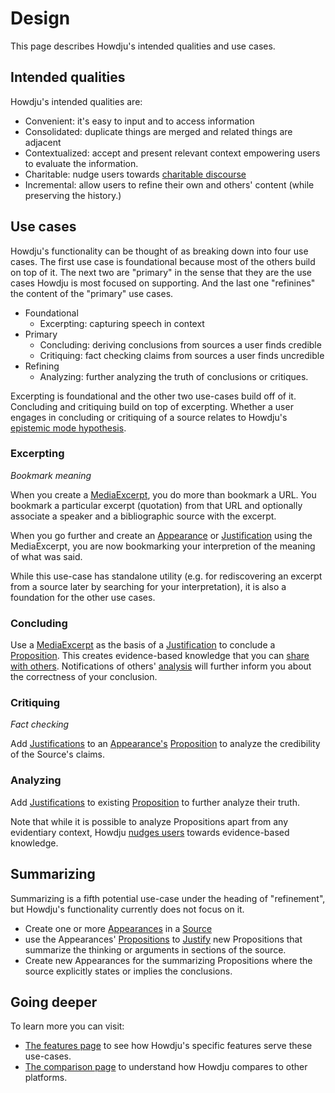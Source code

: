 # Design

This page describes Howdju's intended qualities and use cases.

## Intended qualities

Howdju's intended qualities are:

- Convenient: it's easy to input and to access information
- Consolidated: duplicate things are merged and related things are adjacent
- Contextualized: accept and present relevant context empowering users to evaluate the information.
- Charitable: nudge users towards [charitable
  discourse](https://en.wikipedia.org/wiki/Principle_of_charity)
- Incremental: allow users to refine their own and others' content (while
  preserving the history.)

## Use cases

Howdju's functionality can be thought of as breaking down into four use cases.
The first use case is foundational because most of the others build on top of it.
The next two are "primary" in the sense that they are the use cases Howdju is
most focused on supporting. And the last one "refinines" the content of the
"primary" use cases.

- Foundational
  - Excerpting: capturing speech in context
- Primary
  - Concluding: deriving conclusions from sources a user finds credible
  - Critiquing: fact checking claims from sources a user finds uncredible
- Refining
  - Analyzing: further analyzing the truth of conclusions or critiques.

Excerpting is foundational and the other two use-cases build off of it.
Concluding and critiquing build on top of excerpting. Whether a user engages
in concluding or critiquing of a source relates to Howdju's
[epistemic mode hypothesis](/design/epistemic-mode-hypothesis).

### Excerpting

*Bookmark meaning*

When you create a [MediaExcerpt](/concepts/media-excerpts), you do more than
bookmark a URL. You bookmark a particular excerpt (quotation) from that URL and
optionally associate a speaker and a bibliographic source with the excerpt.

When you go further and create an [Appearance](/concepts/appearances) or
[Justification](/concepts/justifications) using the MediaExcerpt, you are now
bookmarking your interpretion of the meaning of what was said.

While this use-case has standalone utility (e.g. for rediscovering an excerpt
from a source later by searching for your interpretation), it is also a foundation
for the other use cases.

### Concluding

Use a [MediaExcerpt](/concepts/media-excerpts) as the basis of a
[Justification](/concepts/justifications) to conclude a
[Proposition](/concepts/propositions). This creates evidence-based knowledge
that you can [share with others](/design/features#sharing-justifications).
Notifications of others' [analysis](#analyzing) will further inform you about
the correctness of your conclusion.

### Critiquing

*Fact checking*

Add [Justifications](/concepts/justifications) to an [Appearance's](/concepts/appearances)
[Proposition](/concepts/propositions) to analyze the credibility of the Source's claims.

### Analyzing

Add [Justifications](/concepts/justifications) to existing [Proposition](/concepts/propositions)
to further analyze their truth.

Note that while it is possible to analyze Propositions apart from any evidentiary context,
Howdju [nudges users](/design/features#evidence-nudges) towards evidence-based knowledge.

## Summarizing

Summarizing is a fifth potential use-case under the heading of "refinement", but
Howdju's functionality currently does not focus on it.

- Create one or more [Appearances](/concepts/appearances) in a [Source](/concepts/sources)
- use the Appearances' [Propositions](/concepts/propositions) to
[Justify](/concepts/justifications) new Propositions that summarize the thinking
or arguments in sections of the source.
- Create new Appearances for the summarizing Propositions where the source explicitly states or
implies the conclusions.

## Going deeper

To learn more you can visit:

- [The features page](/design/features) to see how Howdju's specific features
  serve these use-cases.
- [The comparison page](/design/comparisons) to understand how Howdju compares to
  other platforms.
